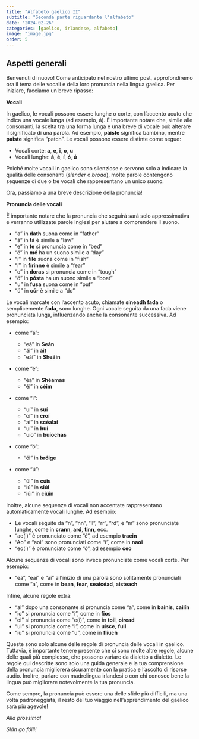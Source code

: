 ```yaml
---
title: "Alfabeto gaelico II"
subtitle: "Seconda parte riguardante l'alfabeto"
date: "2024-02-26"
categories: [gaelico, irlandese, alfabeto]
image: "image.jpg"
order: 5
---
```


## Aspetti generali

Benvenuti di nuovo! Come anticipato nel nostro ultimo post, approfondiremo ora il tema delle vocali e della loro pronuncia nella lingua gaelica. Per iniziare, facciamo un breve ripasso:

**Vocali**

In gaelico, le vocali possono essere lunghe o corte, con l'accento acuto che indica una vocale lunga (ad esempio, á). È importante notare che, simile alle consonanti, la scelta tra una forma lunga e una breve di vocale può alterare il significato di una parola. Ad esempio, **páiste** significa bambino, mentre **paiste** significa "patch". Le vocali possono essere distinte come segue:

-   Vocali corte: **a**, **e**, **i**, **o**, **u**
-   Vocali lunghe: **á**, **é**, **í**, **ó**, **ú**

Poiché molte vocali in gaelico sono silenziose e servono solo a indicare la qualità delle consonanti (*slender* o *broad*), molte parole contengono sequenze di due o tre vocali che rappresentano un unico suono.

Ora, passiamo a una breve descrizione della pronuncia!

**Pronuncia delle vocali**

È importante notare che la pronuncia che seguirà sarà solo approssimativa e verranno utilizzate parole inglesi per aiutare a comprendere il suono.

-   "a" in **dath** suona come in "father"
-   "á" in **tá** è simile a "law"
-   "e" in **te** si pronuncia come in "bed"
-   "é" in **mé** ha un suono simile a "day"
-   "i" in **file** suona come in "fish"
-   "í" in **fírinne** è simile a "fear"
-   "o" in **doras** si pronuncia come in "tough"
-   "ó" in **pósta** ha un suono simile a "boat"
-   "u" in **fusa** suona come in "put"
-   "ú" in **cúr** è simile a "do"

Le vocali marcate con l'accento acuto, chiamate **síneadh fada** o semplicemente **fada**, sono lunghe. Ogni vocale seguita da una fada viene pronunciata lunga, influenzando anche la consonante successiva. Ad esempio:

-   come "á":

    -   "eá" in **Seán**
    -   "ái" in **áit**
    -   "eái" in **Sheáin**

-   come "é":

    -   "éa" in **Shéamas**
    -   "éi" in **céim**

-   come "í":

    -   "uí" in **suí**
    -   "oí" in **croí**
    -   "aí" in **scéalaí**
    -   "uí" in **buí**
    -   "uío" in **buíochas**

-   come "ó":

    -   "ói" in **bróige**

-   come "ú":

    -   "úi" in **cúis**
    -   "iú" in **siúl**
    -   "iúi" in **ciúin**

Inoltre, alcune sequenze di vocali non accentate rappresentano automaticamente vocali lunghe. Ad esempio:

-   Le vocali seguite da "n", "nn", "ll", "rr", "rd", e "m" sono pronunciate lunghe, come in **crann**, **ard**, **tinn**, ecc.
-   "ae(i)" è pronunciato come "é", ad esempio **traein**
-   "Ao" e "aoi" sono pronunciati come "í", come in **naoi**
-   "eo(i)" è pronunciato come "ó", ad esempio **ceo**

Alcune sequenze di vocali sono invece pronunciate come vocali corte. Per esempio:

-   "ea", "eai" e "ai" all'inizio di una parola sono solitamente pronunciati come "a", come in **bean**, **fear**, **seaicéad**, **aisteach**

Infine, alcune regole extra:

-   "ai" dopo una consonante si pronuncia come "a", come in **bainis**, **cailín**
-   "io" si pronuncia come "i", come in **fios**
-   "oi" si pronuncia come "e(i)", come in **toil**, **oiread**
-   "ui" si pronuncia come "i", come in **uisce**, **fuil**
-   "iu" si pronuncia come "u", come in **fliuch**

Queste sono solo alcune delle regole di pronuncia delle vocali in gaelico. Tuttavia, è importante tenere presente che ci sono molte altre regole, alcune delle quali più complesse, che possono variare da dialetto a dialetto. Le regole qui descritte sono solo una guida generale e la tua comprensione della pronuncia migliorerà sicuramente con la pratica e l'ascolto di risorse audio. Inoltre, parlare con madrelingua irlandesi o con chi conosce bene la lingua può migliorare notevolmente la tua pronuncia.

Come sempre, la pronuncia può essere una delle sfide più difficili, ma una volta padroneggiata, il resto del tuo viaggio nell'apprendimento del gaelico sarà più agevole!

*Alla prossima!*

*Slán go fóill!*
